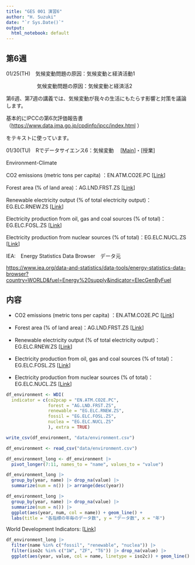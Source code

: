 ```yaml
---
title: "GES 001 演習6"
author: "H. Suzuki"
date: "`r Sys.Date()`"
output:
  html_notebook: default
---
```


## 第6週

01/25(TH)　気候変動問題の原因：気候変動と経済活動1

　　　　　　気候変動問題の原因：気候変動と経済活2

第6週、第7週の講義では、気候変動が我々の生活にもたらす影響と対策を議論します。

基本的にIPCCの第6次評価報告書（<https://www.data.jma.go.jp/cpdinfo/ipcc/index.html> ）

をテキストに使っています。

01/30(TU)　Rでデータサイエンス6：気候変動　 [[Main](https://ds-sl.github.io/intro2r/ges001/ges001-main.nb.html)]・[授業]

Environment-Climate　

CO2 emissions (metric tons per capita) ：EN.ATM.CO2E.PC [[Link](https://data.worldbank.org/indicator/EN.ATM.CO2E.PC)]

Forest area (% of land area)：AG.LND.FRST.ZS [[Link](https://data.worldbank.org/indicator/AG.LND.FRST.ZS)]

Renewable electricity output (% of total electricity output)：EG.ELC.RNEW.ZS [[Link](https://data.worldbank.org/indicator/EG.ELC.RNEW.ZS)]

Electricity production from oil, gas and coal sources (% of total)：EG.ELC.FOSL.ZS [[Link](https://data.worldbank.org/indicator/EG.ELC.FOSL.ZS)]

Electricity production from nuclear sources (% of total)：EG.ELC.NUCL.ZS [[Link](https://data.worldbank.org/indicator/EG.ELC.NUCL.ZS)]

IEA:　Energy Statistics Data Browser　データ元

<https://www.iea.org/data-and-statistics/data-tools/energy-statistics-data-browser?country=WORLD&fuel=Energy%20supply&indicator=ElecGenByFuel>

## 内容

-   CO2 emissions (metric tons per capita) ：EN.ATM.CO2E.PC [[Link](https://data.worldbank.org/indicator/EN.ATM.CO2E.PC)]

-   Forest area (% of land area)：AG.LND.FRST.ZS [[Link](https://data.worldbank.org/indicator/AG.LND.FRST.ZS)]

-   Renewable electricity output (% of total electricity output)：EG.ELC.RNEW.ZS [[Link](https://data.worldbank.org/indicator/EG.ELC.RNEW.ZS)]

-   Electricity production from oil, gas and coal sources (% of total)：EG.ELC.FOSL.ZS [[Link](https://data.worldbank.org/indicator/EG.ELC.FOSL.ZS)]

-   Electricity production from nuclear sources (% of total)：EG.ELC.NUCL.ZS [[Link](https://data.worldbank.org/indicator/EG.ELC.NUCL.ZS)]

```r
df_environment <- WDI(
  indicator = c(co2pcap = "EN.ATM.CO2E.PC",
                forest = "AG.LND.FRST.ZS",
                renewable = "EG.ELC.RNEW.ZS",
                fossil = "EG.ELC.FOSL.ZS",
                nuclea = "EG.ELC.NUCL.ZS"
                ), extra = TRUE)
```

```r
write_csv(df_environment, "data/environment.csv")
```

```r
df_environment <- read_csv("data/environment.csv")
```

```r
df_environment_long <- df_environment |> 
  pivot_longer(7:11, names_to = "name", values_to = "value")
```

```r
df_environment_long |> 
  group_by(year, name) |> drop_na(value) |>
  summarize(num = n()) |> arrange(desc(year))
```

```r
df_environment_long |> 
  group_by(year, name) |> drop_na(value) |>
  summarize(num = n()) |> 
  ggplot(aes(year, num, col = name)) + geom_line() +
  labs(title = "各指標の年毎のデータ数", y = "データ数", x = "年")
```

World Development Indicators: [[Link](https://datacatalog.worldbank.org/search/dataset/0037712/World-Development-Indicators)]

```r
df_environment_long |> 
  filter(name %in% c("fossil", "renewable", "nuclea")) |>
  filter(iso2c %in% c("1W", "ZF", "T6")) |> drop_na(value) |>
  ggplot(aes(year, value, col = name, linetype = iso2c)) + geom_line()
```
